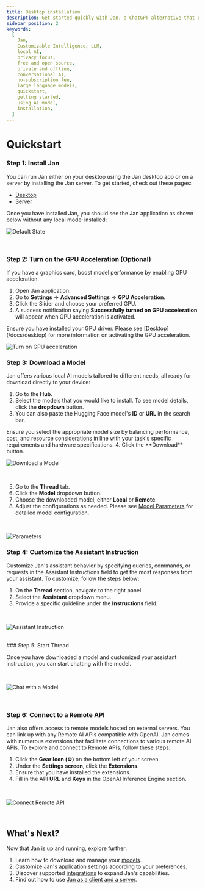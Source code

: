 ```yaml
---
title: Desktop installation
description: Get started quickly with Jan, a ChatGPT-alternative that runs on your own computer, with a local API server. Learn how to install Jan and select an AI model to start chatting.
sidebar_position: 2
keywords:
  [
    Jan,
    Customizable Intelligence, LLM,
    local AI,
    privacy focus,
    free and open source,
    private and offline,
    conversational AI,
    no-subscription fee,
    large language models,
    quickstart,
    getting started,
    using AI model,
    installation,
  ]
---
```



# Quickstart
<Steps>

### Step 1: Install Jan
You can run Jan either on your desktop using the Jan desktop app or on a server by installing the Jan server. To get started, check out these pages:
- [Desktop](/docs/desktop)
- [Server](/docs/server)

Once you have installed Jan, you should see the Jan application as shown below without any local model installed:
<br/>

![Default State](./_assets/default.gif)

<br/>

### Step 2: Turn on the GPU Acceleration (Optional)
If you have a graphics card, boost model performance by enabling GPU acceleration:
1. Open Jan application.
2. Go to **Settings** -> **Advanced Settings** -> **GPU Acceleration**.
3. Click the Slider and choose your preferred GPU.
3. A success notification saying **Successfully turned on GPU acceleration** will appear when GPU acceleration is activated.
<Callout type="info">
Ensure you have installed your GPU driver. Please see [Desktop](/docs/desktop) for more information on activating the GPU acceleration.
</Callout>
<br/>

![Turn on GPU acceleration](./_assets/gpu2.gif)

### Step 3: Download a Model

Jan offers various local AI models tailored to different needs, all ready for download directly to your device:

1. Go to the **Hub**.
2. Select the models that you would like to install. To see model details, click the **dropdown** button.
3. You can also paste the Hugging Face model's **ID** or **URL** in the search bar.
<Callout type="info">
Ensure you select the appropriate model size by balancing performance, cost, and resource considerations in line with your task's specific requirements and hardware specifications.
</Callout>
4. Click the **Download** button.
<br/>

![Download a Model](./_assets/download-model2.gif)

<br/>

5. Go to the **Thread** tab.
6. Click the **Model** dropdown button.
7. Choose the downloaded model, either **Local** or **Remote**.
8. Adjust the configurations as needed.
   <Callout type="info">
    Please see [Model Parameters](/docs/models#model-parameters) for detailed model configuration.
   </Callout>

<br/>

![Parameters](./_assets/inf.gif)


### Step 4: Customize the Assistant Instruction
Customize Jan's assistant behavior by specifying queries, commands, or requests in the Assistant Instructions field to get the most responses from your assistant. To customize, follow the steps below:
1. On the **Thread** section, navigate to the right panel.
2. Select the **Assistant** dropdown menu.
3. Provide a specific guideline under the **Instructions** field.
<br/>

![Assistant Instruction](./_assets/asst.gif)

<br/>
### Step 5: Start Thread

Once you have downloaded a model and customized your assistant instruction, you can start chatting with the model.

<br/>

![Chat with a Model](./_assets/chat.gif)

<br/>

### Step 6: Connect to a Remote API
Jan also offers access to remote models hosted on external servers. You can link up with any Remote AI APIs compatible with OpenAI. Jan comes with numerous extensions that facilitate connections to various remote AI APIs. To explore and connect to Remote APIs, follow these steps:
1. Click the **Gear Icon (⚙️)** on the bottom left of your screen.
2. Under the **Settings screen**, click the **Extensions**.
3. Ensure that you have installed the extensions.
4. Fill in the API **URL** and **Keys** in the OpenAI Inference Engine section.

<br/>

![Connect Remote API](./_assets/server-openai.gif)

<br/>
</Steps>

## What's Next?
Now that Jan is up and running, explore further:
1. Learn how to download and manage your [models](/docs/models).
2. Customize Jan's [application settings](/docs/settings) according to your preferences.
3. Discover supported [integrations](/integrations) to expand Jan's capabilities.
4. Find out how to use [Jan as a client and a server](/docs/local-api).